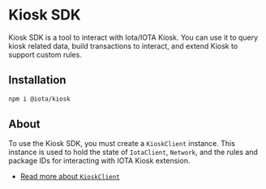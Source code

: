 # Kiosk SDK

Kiosk SDK is a tool to interact with Iota/IOTA Kiosk. You can use it to query kiosk related data,
build transactions to interact, and extend Kiosk to support custom rules.

## Installation

```sh npm2yarn
npm i @iota/kiosk
```

## About

To use the Kiosk SDK, you must create a `KioskClient` instance. This instance is used to hold the
state of `IotaClient`, `Network`, and the rules and package IDs for interacting with IOTA Kiosk
extension.

-   [Read more about `KioskClient`](/kiosk/kiosk-client/introduction)
